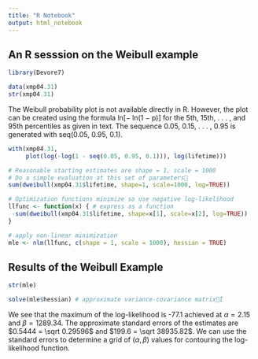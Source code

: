```yaml
---
title: "R Notebook"
output: html_notebook
---
```


## An R sesssion on the Weibull example
```r
library(Devore7)

data(xmp04.31)
str(xmp04.31)
```

The Weibull probability plot is not available directly in R. However, the plot can be created using the formula ln[− ln(1 − p)] for the 5th, 15th, . . . , and 95th percentiles as given in text. The sequence 0.05, 0.15, . . . , 0.95 is generated with seq(0.05, 0.95, 0.1).

```r
with(xmp04.31, 
     plot(log(-log(1 - seq(0.05, 0.95, 0.1))), log(lifetime)))
```

```r
# Reasonable starting estimates are shape = 1, scale = 1000
# Do a simple evaluation at this set of parameters￿
sum(dweibull(xmp04.31$lifetime, shape=1, scale=1000, log=TRUE))
```

```r
# Optimization functions minimize so use negative log-likelihood
llfunc <- function(x) { # express as a function
 -sum(dweibull(xmp04.31$lifetime, shape=x[1], scale=x[2], log=TRUE))
}

# apply non-linear minimization
mle <- nlm(llfunc, c(shape = 1, scale = 1000), hessian = TRUE)

```

## Results of the Weibull Example

```r
str(mle)
```


```r
solve(mle$hessian) # approximate variance-covariance matrix￿İ
```

We see that the maximum of the log-likelihood is -77.1 achieved
at $\alpha = 2.15$ and $\beta = 1289.34$. The approximate standard errors of the estimates are $0.5444 = \sqrt 0.29596$ and $199.6 = \sqrt 38935.82$. We can use the standard errors to determine a grid of $(\alpha, \beta)$ values for contouring the log-likelihood function.






